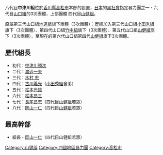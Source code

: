 八代目'''中津川組'''位於[[香川縣|香川縣]][[高松市|高松市]]本部的設置，[[日本|日本]]的[[黑社會|黑社會]]指定暴力團之一・六代目[[山口組|山口組]]的3次團體，上部團體 四代目[[山健組|山健組]]。

原屬第三代山口組[[地道組|地道組]]旗下團體（3次團體）；歷經加入第三代山口組[[小田秀組|小田秀組]]旗下（3次團體）、第四代山口組[[竹中組|竹中組]]旗下（3次團體）、第五代山口組[[山健組|山健組]]旗下（3次團體）、至現在的第六代山口組第四代[[山健組|山健組]]旗下3次團體。

==歷代組長==
*初代：[[中津川勝次|中津川勝次]]
*二代：[[渡辺一夫|渡辺一夫]]
*三代：[[木村_忠|木村 忠]]
*四代：[[古川義光|古川義光]]（[[小田秀組|小田秀組]]舍弟）
*五代：[[松本光雄|松本光雄]]
*六代：[[松本昂三|松本昂三]]
*七代：[[長尾昌志|長尾昌志]]（四代目[[山健組|山健組]]若眾）
*八代：[[岡山一仁|岡山一仁]]（四代目[[山健組|山健組]]若眾） 

==最高幹部==
*組長・[[岡山一仁|岡山一仁]]（四代目山健組若眾）

{{DEFAULTSORT:Nakatsugawa-gumi}}
[[Category:山健组|Category:山健组]]
[[Category:四國地區暴力團|Category:四國地區暴力團]]
[[Category:高松市|Category:高松市]]